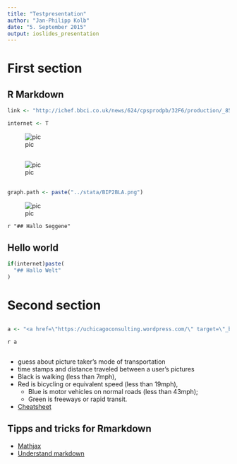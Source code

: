 ```yaml
---
title: "Testpresentation"
author: "Jan-Philipp Kolb"
date: "5. September 2015"
output: ioslides_presentation
---
```


# First section

## R Markdown

```r
link <- "http://ichef.bbci.co.uk/news/624/cpsprodpb/32F6/production/_85164031_migrant_journeys_turkey_to_germany_624.png"

internet <- T
```

![pic](`r link `)

## 

![pic](../stata/BIP2BLA.png)

## 

```r
graph.path <- paste("../stata/BIP2BLA.png")
```

![pic](`r graph.path `)

`r "## Hallo Seggene"`


## Hello world

```r
if(internet)paste(
  "## Hallo Welt" 
)
```

# Second section

## 

```r
a <- "<a href=\"https://uchicagoconsulting.wordpress.com/\" target=\"_blank\"><img src=\"https://uchicagoconsulting.files.wordpress.com/2011/04/5.png?w=450&h=309\" width=\"240\" height=\"180\" border=\"10\" /></a>"
```

`r a `

## 

- guess about picture taker's mode of transportation
- time stamps and distance traveled between a user's pictures
* Black is walking (less than 7mph), 
* Red is bicycling or equivalent speed (less than 19mph), 
    + Blue is motor vehicles on normal roads (less than 43mph); 
    + Green is freeways or rapid transit. 


- [Cheatsheet](https://www.rstudio.com/wp-content/uploads/2015/03/rmarkdown-reference.pdf)

## Tipps and tricks for Rmarkdown

- [Mathjax](https://www.mathjax.org/)
- [Understand markdown](http://svmiller.com/blog/2015/02/moving-from-beamer-to-r-markdown/)